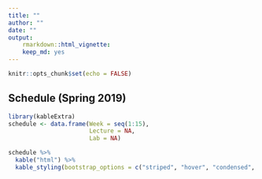 ```yaml
---
title: ""
author: ""
date: ""
output:
    rmarkdown::html_vignette:
    keep_md: yes
---
```


```r
knitr::opts_chunk$set(echo = FALSE)
```

## Schedule (Spring 2019)

```r
library(kableExtra)
schedule <- data.frame(Week = seq(1:15),
                       Lecture = NA,
                       Lab = NA)

schedule %>%
  kable("html") %>%
  kable_styling(bootstrap_options = c("striped", "hover", "condensed", "responsive"), full_width = TRUE)

```
